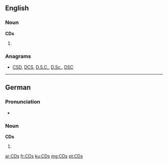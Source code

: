 ==English==

===Noun===
'''CDs'''

# {{plural of|CD}}

===Anagrams===
* [[CSD#English|CSD]], [[DCS#English|DCS]], [[D.S.C.#English|D.S.C.]], [[D.Sc.#English|D.Sc.]], [[DSC#English|DSC]]

----

==German==

===Pronunciation===
* {{IPA|/tse(ː)ˈdeːs/|lang=de}}

===Noun===
'''CDs'''

# {{plural of|CD|lang=de}}

[[ar:CDs]]
[[fr:CDs]]
[[ku:CDs]]
[[mg:CDs]]
[[pt:CDs]]
